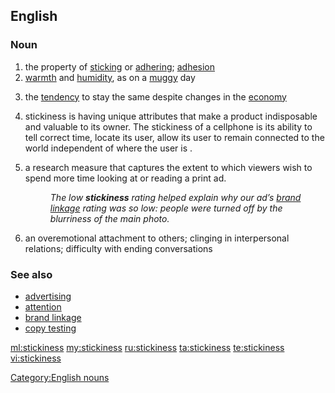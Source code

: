 ==English==

===Noun===
{{en-noun|-}}

# the property of [[sticking]] or [[adhering]]; [[adhesion]]
# [[warmth]] and [[humidity]], as on a [[muggy]] day
# {{context|economics|of prices or wages}} the [[tendency]] to stay the same despite changes in the [[economy]]
# {{marketing|interface design}} stickiness is having unique attributes that make a product indisposable and valuable to its owner. The stickiness of a cellphone is its ability to tell correct time, locate its user, allow its user to remain connected to the world independent of where the user is .
# {{advertising}} a research measure that captures the extent to which viewers wish to spend more time looking at or reading a print ad.
#: ''The low '''stickiness''' rating helped explain why our ad’s [[brand linkage]] rating was so low: people were turned off by the blurriness of the main photo.''
# {{psychology}} an overemotional attachment to others; clinging in interpersonal relations; difficulty with ending conversations

===See also===
* [[w:advertising|advertising]]
* [[w:attention|attention]]
* [[brand linkage]]
* [[w:copy testing|copy testing]]

[[Category:English nouns]]

[[ml:stickiness]]
[[my:stickiness]]
[[ru:stickiness]]
[[ta:stickiness]]
[[te:stickiness]]
[[vi:stickiness]]